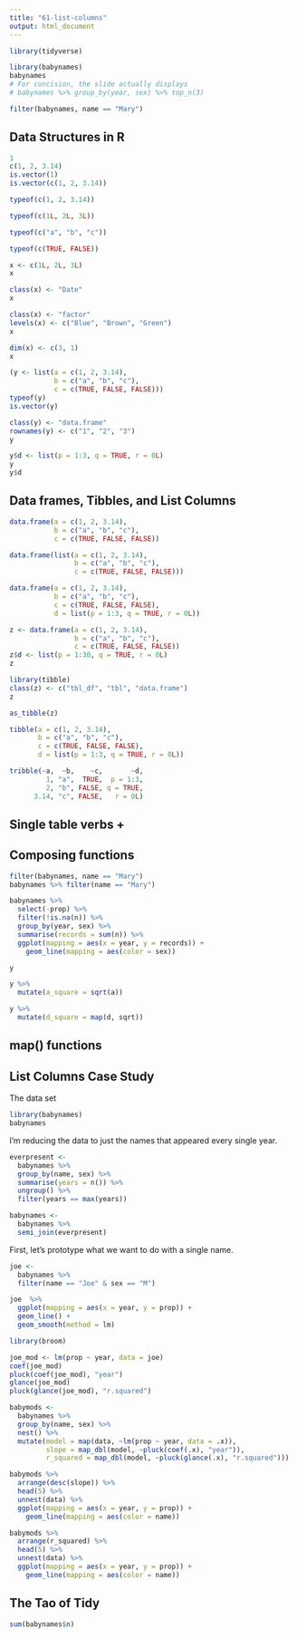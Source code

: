 ```yaml
---
title: "61-list-columns"
output: html_document
---
```


```r
library(tidyverse)
```

```r
library(babynames)
babynames
# For concision, the slide actually displays
# babynames %>% group_by(year, sex) %>% top_n(3)
```

```r
filter(babynames, name == "Mary")
```

## Data Structures in R

```r
1
c(1, 2, 3.14)
is.vector(1)
is.vector(c(1, 2, 3.14))
```

```r
typeof(c(1, 2, 3.14))
```

```r
typeof(c(1L, 2L, 3L))
```

```r
typeof(c("a", "b", "c"))
```

```r
typeof(c(TRUE, FALSE))
```

```r
x <- c(1L, 2L, 3L)
x

class(x) <- "Date"
x

class(x) <- "factor"
levels(x) <- c("Blue", "Brown", "Green")
x

dim(x) <- c(3, 1)
x
```

```r
(y <- list(a = c(1, 2, 3.14), 
           b = c("a", "b", "c"), 
           c = c(TRUE, FALSE, FALSE)))
typeof(y)
is.vector(y)
```

```r
class(y) <- "data.frame"
rownames(y) <- c("1", "2", "3")
y
```

```r
y$d <- list(p = 1:3, q = TRUE, r = 0L) 
y
y$d
```



## Data frames, Tibbles, and List Columns

```r
data.frame(a = c(1, 2, 3.14), 
           b = c("a", "b", "c"), 
           c = c(TRUE, FALSE, FALSE))
```

```r
data.frame(list(a = c(1, 2, 3.14), 
                b = c("a", "b", "c"), 
                c = c(TRUE, FALSE, FALSE)))
```

```r
data.frame(a = c(1, 2, 3.14), 
           b = c("a", "b", "c"), 
           c = c(TRUE, FALSE, FALSE),
           d = list(p = 1:3, q = TRUE, r = 0L))
```

```r
z <- data.frame(a = c(1, 2, 3.14), 
                b = c("a", "b", "c"), 
                c = c(TRUE, FALSE, FALSE))
z$d <- list(p = 1:30, q = TRUE, r = 0L)
z
```

```r
library(tibble)
class(z) <- c("tbl_df", "tbl", "data.frame")
z
```

```r
as_tibble(z)
```

```r
tibble(a = c(1, 2, 3.14), 
       b = c("a", "b", "c"), 
       c = c(TRUE, FALSE, FALSE),
       d = list(p = 1:3, q = TRUE, r = 0L))
```

```r
tribble(~a,  ~b,    ~c,       ~d,
         1, "a",  TRUE,  p = 1:3,
         2, "b", FALSE, q = TRUE,
      3.14, "c", FALSE,   r = 0L)
```

## Single table verbs +

## Composing functions

```r
filter(babynames, name == "Mary")
babynames %>% filter(name == "Mary")
```

```r
babynames %>% 
  select(-prop) %>% 
  filter(!is.na(n)) %>% 
  group_by(year, sex) %>% 
  summarise(records = sum(n)) %>% 
  ggplot(mapping = aes(x = year, y = records)) +
    geom_line(mapping = aes(color = sex))
```

```r
y 
```

```r
y %>% 
  mutate(a_square = sqrt(a))
```

```r
y %>% 
  mutate(d_square = map(d, sqrt))
```

## map() functions

## List Columns Case Study

The data set

```r
library(babynames)
babynames
```

I'm reducing the data to just the names that appeared every single year.

```r
everpresent <- 
  babynames %>% 
  group_by(name, sex) %>% 
  summarise(years = n()) %>% 
  ungroup() %>% 
  filter(years == max(years))

babynames <- 
  babynames %>% 
  semi_join(everpresent)
```

First, let's prototype what we want to do with a single name.

```r
joe <- 
  babynames %>% 
  filter(name == "Joe" & sex == "M")
```

```r
joe  %>% 
  ggplot(mapping = aes(x = year, y = prop)) +
  geom_line() +
  geom_smooth(method = lm)
```

```r
library(broom)

joe_mod <- lm(prop ~ year, data = joe)
coef(joe_mod)
pluck(coef(joe_mod), "year")
glance(joe_mod)
pluck(glance(joe_mod), "r.squared")
```

```r
babymods <- 
  babynames %>% 
  group_by(name, sex) %>% 
  nest() %>% 
  mutate(model = map(data, ~lm(prop ~ year, data = .x)),
         slope = map_dbl(model, ~pluck(coef(.x), "year")),
         r_squared = map_dbl(model, ~pluck(glance(.x), "r.squared")))
```

```r
babymods %>% 
  arrange(desc(slope)) %>% 
  head(5) %>% 
  unnest(data) %>% 
  ggplot(mapping = aes(x = year, y = prop)) +
    geom_line(mapping = aes(color = name))
```

```r
babymods %>% 
  arrange(r_squared) %>% 
  head(5) %>% 
  unnest(data) %>% 
  ggplot(mapping = aes(x = year, y = prop)) +
    geom_line(mapping = aes(color = name))
```

## The Tao of Tidy

```r
sum(babynames$n)
```

